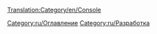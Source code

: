 [[Translation:Category/en/Console]]

{{en/Bilingual box| Ru
| ---
| Articles relating to the use of the [[en/Manual/Console]] are here.}}


[[Category:ru/Оглавление]]
[[Category:ru/Разработка]]